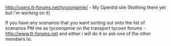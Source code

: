 {{en/Archive/Community/Users/Userbox Scenarios Team}}

http://users.tt-forums.net/tycoonjamie/ - My Openttd site (Nothing there yet but i'm working on it)

If you have any scenarios that you want sorting out onto the list of scenarios PM me as tycoonjamie on the transport tycoon forums - http://www.tt-forums.net and either i will do it or ask one of the other members to.